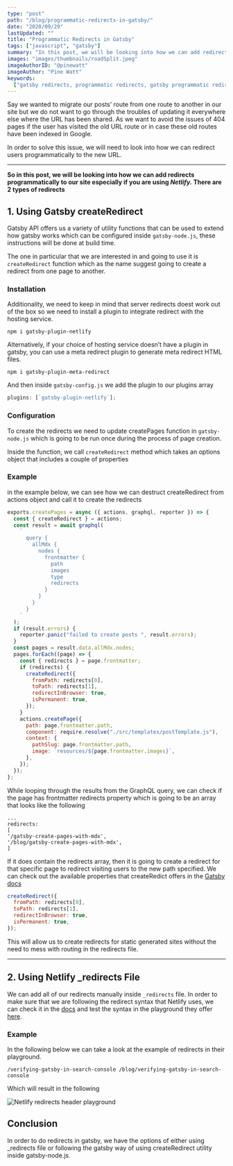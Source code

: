 ```yaml
---
type: "post"
path: "/blog/programmatic-redirects-in-gatsby/"
date: "2020/09/29"
lastUpdated: ""
title: "Programmatic Redirects in Gatsby"
tags: ["javascript", "gatsby"]
summary: "In this post, we will be looking into how we can add redirects programmatically to our site"
images: "images/thumbnails/roadSplit.jpeg"
imageAuthorID: "@pinewatt"
imageAuthor: "Pine Watt"
keywords:
  ["gatsby redirects, programmatic redirects, gatsby programmatic redirects"]
---
```


Say we wanted to migrate our posts’ route from one route to another in our site but we do not want to go through the troubles of updating it everywhere else where the URL has been shared. As we want to avoid the issues of 404 pages if the user has visited the old URL route or in case these old routes have been indexed in Google.

In order to solve this issue, we will need to look into how we can redirect users programmatically to the new URL.

---

**So in this post, we will be looking into how we can add redirects programmatically to our site especially if you are using <em>Netlify.</em>
There are 2 types of redirects**

## 1. Using Gatsby createRedirect

Gatsby API offers us a variety of utility functions that can be used to extend how gatsby works which can be configured inside `gatsby-node.js`, these instructions will be done at build time.

The one in particular that we are interested in and going to use it is `createRedirect` function which as the name suggest going to create a redirect from one page to another.

### Installation

Additionality, we need to keep in mind that server redirects doest work out of the box so we need to install a plugin to integrate redirect with the hosting service.

```text
npm i gatsby-plugin-netlify
```

Alternatively, if your choice of hosting service doesn’t have a plugin in gatsby, you can use a meta redirect plugin to generate meta redirect HTML files.

```text
npm i gatsby-plugin-meta-redirect
```

And then inside `gatsby-config.js` we add the plugin to our plugins array

```javascript:title=gatsby-config.js
plugins: [`gatsby-plugin-netlify`];
```

### Configuration

To create the redirects we need to update createPages function in `gatsby-node.js` which is going to be run once during the process of page creation.

Inside the function, we call `createRedirect` method which takes an options object that includes a couple of properties

### Example

in the example below, we can see how we can destruct createRedirect from actions object and call it to create the redirects

```javascript:title=gatsby-node.js {2,26-30}
exports.createPages = async ({ actions, graphql, reporter }) => {
  const { createRedirect } = actions;
  const result = await graphql(
    `
      query {
        allMdx {
          nodes {
            frontmatter {
              path
              images
              type
              redirects
            }
          }
        }
      }
    `
  );
  if (result.errors) {
    reporter.panic("failed to create posts ", result.errors);
  }
  const pages = result.data.allMdx.nodes;
  pages.forEach((page) => {
    const { redirects } = page.frontmatter;
    if (redirects) {
      createRedirect({
        fromPath: redirects[0],
        toPath: redirects[1],
        redirectInBrowser: true,
        isPermanent: true,
      });
    }
    actions.createPage({
      path: page.frontmatter.path,
      component: require.resolve("./src/templates/postTemplate.js"),
      context: {
        pathSlug: page.frontmatter.path,
        image: `resources/${page.frontmatter.images}`,
      },
    });
  });
};
```

While looping through the results from the GraphQL query, we can check if the page has frontmatter redirects property which is going to be an array that looks like the following

```text
...
redirects:
[
'/gatsby-create-pages-with-mdx',
'/blog/gatsby-create-pages-with-mdx',
]
```

If it does contain the redirects array, then it is going to create a redirect for that specific page to redirect visiting users to the new path specified.
We can check out the available properties that createRedict offers in the [Gatsby docs](https://www.gatsbyjs.com/docs/actions/#createRedirect)

```javascript
createRedirect({
  fromPath: redirects[0],
  toPath: redirects[1],
  redirectInBrowser: true,
  isPermanent: true,
});
```

This will allow us to create redirects for static generated sites without the need to mess with routing in the redirects file.

---

## 2. Using Netlify \_redirects File

We can add all of our redirects manually inside `_redirects` file. In order to make sure that we are following the redirect syntax that Netlify uses, we can check it in the [docs](https://docs.netlify.com/routing/redirects/#syntax-for-the-redirects-file) and test the syntax in the playground they offer [here](https://play.netlify.com/redirects).

### Example

In the following below we can take a look at the example of redirects in their playground.

```text
/verifying-gatsby-in-search-console /blog/verifying-gatsby-in-search-console
```

Which will result in the following

![Netlify redirects header playground](./netlify-playground.png)

## Conclusion

In order to do redirects in gatsby, we have the options of either using \_redirects file or following the gatsby way of using createRedirect utility inside gatsby-node.js.
